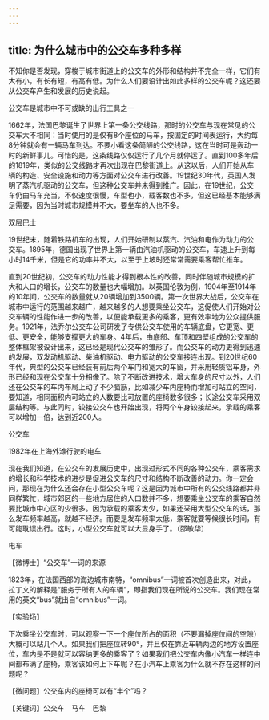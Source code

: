 ```yaml
---
---
---
```

title: 为什么城市中的公交车多种多样
---




不知你是否发现，穿梭于城市街道上的公交车的外形和结构并不完全一样，它们有大有小，有长有短，有高有低。为什么人们要设计出如此多样的公交车呢？这还要从公交车产生和发展的历史说起。

公交车是城市中不可或缺的出行工具之一



1662年，法国巴黎诞生了世界上第一条公交线路，那时的公交车与现在常见的公交车大不相同：当时使用的是仅有8个座位的马车，按固定的时间表运行，大约每8分钟就会有一辆马车到达。不要小看这条简陋的公交线路，这在当时可是轰动一时的新鲜事儿。可惜的是，这条线路仅仅运行了几个月就停运了。直到100多年后的1819年，类似的公交线路才再次出现在巴黎街道上。从这以后，人们开始从车辆的构造、安全设施和动力等方面对公交车进行改善。19世纪30年代，英国人发明了蒸汽机驱动的公交车，但这种公交车并未得到推广。因此，在19世纪，公交车仍由马车充当，不仅速度很慢，车型也小，载客数也不多，但这已经基本能够满足需要，因为当时城市规模并不大，要坐车的人也不多。

双层巴士



19世纪末，随着铁路机车的出现，人们开始研制以蒸汽、汽油和电作为动力的公交车。1895年，德国出现了世界上第一辆由汽油机驱动的公交车，车速上升到每小时14千米，但是它的功率并不大，以至于上坡时还常常需要乘客帮忙推车。

直到20世纪初，公交车的动力性能才得到根本性的改善，同时伴随城市规模的扩大和人口的增长，公交车的数量也大幅增加。以英国伦敦为例，1904年至1914年的10年间，公交车的数量就从20辆增加到3500辆。第一次世界大战后，公交车在城市中运行的范围越来越广，越来越多的人想要乘坐公交车，这促使人们开始对公交车辆的性能作进一步的改善，以便能承载更多的乘客，更有效率地为公众提供服务。1921年，法乔尔公交车公司研发了专供公交车使用的车辆底盘，它更宽、更低、更安全，能够支撑更大的车身。4年后，由底部、车顶和四壁组成的公交车的整体框架被设计出来，这已经是现代公交车的雏形了。而公交车的动力更得到迅速的发展，双发动机驱动、柴油机驱动、电力驱动的公交车接连出现。到20世纪60年代，典型的公交车已经装有前后两个车门和宽大的车窗，并采用轻质铝车身，外形已经和现在公交车十分相像了。除了不断改进技术，增大车身的尺寸以外，人们还在公交车的车内布局上动了不少脑筋，比如减少车内座椅而增加可站立的空间，要知道，相同面积内可站立的人数要比可放置的座椅数多很多；长途公交车采用双层结构等。与此同时，铰接公交车也开始出现，将两个车身铰接起来，承载的乘客可以增加一倍，达到近200人。

公交车



1982年在上海外滩行驶的电车



现在我们知道，在公交车的发展历史中，出现过形式不同的各种公交车，乘客需求的增长和科学技术的进步是促进公交车的尺寸和结构不断改善的动力。你一定会问，那现在为什么还会存在小型公交车呢？这是因为城市中所有的公交线路都并非同样繁忙，城市郊区的一些地方居住的人口数并不多，想要乘坐公交车的乘客自然要比城市中心区的少很多。因为承载的乘客太少，如果还采用大型公交车的话，那么发车频率越高，就越不经济。而要是发车频率太低，乘客就要等候很长时间，有可能耽误出行。这时，小型公交车就可以大显身手了。（邵敏华）

电车





【微博士】“公交车”一词的来源

1823年，在法国西部的海边城市南特，“omnibus”一词被首次创造出来，对此，拉丁文的解释是“服务于所有人的车辆”，即指我们现在所说的公交车。我们现在常用的英文“bus”就出自“omnibus”一词。

【实验场】

下次乘坐公交车时，可以观察一下一个座位所占的面积（不要漏掉座位间的空隙）大概可以站几个人。如果我们把座位转90°，并且仅在靠近车辆两边的地方设置座位，车内是不是就可以容纳更多的乘客了？如果我们把公交车内像小汽车一样连中间都布满了座椅，乘客该如何上下车呢？在小汽车上乘客为什么就不存在这样的问题呢？

【微问题】公交车内的座椅可以有“半个”吗？

【关键词】公交车　马车　巴黎